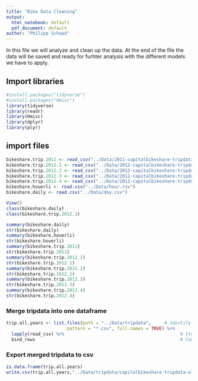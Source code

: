 ```yaml
---
title: "Bike Data Cleaning"
output:
  html_notebook: default
  pdf_document: default
author: "Philipp Schaad"
---
```


In this file we will analyze and clean up the data. At the end of the file the data will be saved and ready for furhter analysis with the different models we have to apply.

## Import libraries 
```r
#install.packages("tidyverse")
#install.packages("Hmisc")
library(tidyverse)
library(readr)
library(Hmisc)
library(dplyr)
library(plyr)

```

## import files
```r
bikeshare.trip.2011 <- read_csv("../Data/2011-capitalbikeshare-tripdata.csv")
bikeshare.trip.2012.1 <- read_csv("../Data/2012-capitalbikeshare-tripdata/2012Q1-capitalbikeshare-tripdata.csv")
bikeshare.trip.2012.2 <- read_csv("../Data/2012-capitalbikeshare-tripdata/2012Q2-capitalbikeshare-tripdata.csv")
bikeshare.trip.2012.3 <- read_csv("../Data/2012-capitalbikeshare-tripdata/2012Q3-capitalbikeshare-tripdata.csv")
bikeshare.trip.2012.4 <- read_csv("../Data/2012-capitalbikeshare-tripdata/2012Q4-capitalbikeshare-tripdata.csv")
bikeshare.houerli <- read.csv("../Data/hour.csv")
bikeshare.daily <- read.csv("../Data/day.csv")

```


```r
View()
class(bikeshare.daily)
class(bikeshare.trip.2012.3)

summary(bikeshare.daily)
str(bikeshare.daily)
summary(bikeshare.houerli)
str(bikeshare.houerli)
summary(bikeshare.trip.2011)
str(bikeshare.trip.2011)
summary(bikeshare.trip.2012.1)
str(bikeshare.trip.2012.1)
summary(bikeshare.trip.2012.2)
str(bikeshare.trip.2012.2)
summary(bikeshare.trip.2012.3)
str(bikeshare.trip.2012.3)
summary(bikeshare.trip.2012.4)
str(bikeshare.trip.2012.4)
```


### Merge tripdata into one dataframe
```r
trip.all.years <- list.files(path = "../Data/tripdata",     # Identify all csv files in folder
                       pattern = "*.csv", full.names = TRUE) %>% 
  lapply(read_csv) %>%                                            # Store all files in list
  bind_rows                                                       # Combine data sets into one data set

```

### Export merged tripdata to csv
```r
is.data.frame(trip.all.years)
write.csv(trip.all.years,"../Data/tripdata/capitalbikeshare-tripdata-all.csv", row.names = TRUE)

```